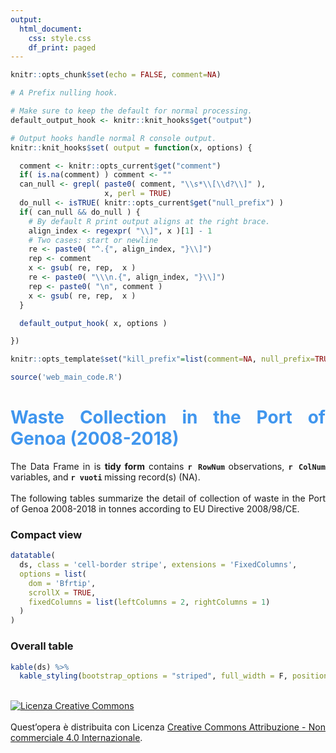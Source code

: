 ```yaml
---
output:
  html_document:
    css: style.css
    df_print: paged
---
```

```r
knitr::opts_chunk$set(echo = FALSE, comment=NA)
```

```r
# A Prefix nulling hook.

# Make sure to keep the default for normal processing.
default_output_hook <- knitr::knit_hooks$get("output")

# Output hooks handle normal R console output.
knitr::knit_hooks$set( output = function(x, options) {

  comment <- knitr::opts_current$get("comment")
  if( is.na(comment) ) comment <- ""
  can_null <- grepl( paste0( comment, "\\s*\\[\\d?\\]" ),
                     x, perl = TRUE)
  do_null <- isTRUE( knitr::opts_current$get("null_prefix") )
  if( can_null && do_null ) {
    # By default R print output aligns at the right brace.
    align_index <- regexpr( "\\]", x )[1] - 1
    # Two cases: start or newline
    re <- paste0( "^.{", align_index, "}\\]")
    rep <- comment
    x <- gsub( re, rep,  x )
    re <- paste0( "\\\n.{", align_index, "}\\]")
    rep <- paste0( "\n", comment )
    x <- gsub( re, rep,  x )
  }

  default_output_hook( x, options )

})

knitr::opts_template$set("kill_prefix"=list(comment=NA, null_prefix=TRUE))
```


```r
source('web_main_code.R')
```
<H1><div style="text-align: justify; font-weight: bold; color: #4096EE">Waste Collection in the Port of Genoa (2008-2018)</div></H1>   

<div style="text-align: justify">
The Data Frame in is <b>tidy form</b> contains <b>`r RowNum` </b>observations, <b>`r ColNum`</b> variables, and <b>`r vuoti` </b>missing record(s) (NA).<br><br>
The following tables summarize the detail of collection of waste in the Port of Genoa 2008-2018 in tonnes according to EU Directive 2008/98/CE.

<H3>Compact view</H3>
```r
datatable(
  ds, class = 'cell-border stripe', extensions = 'FixedColumns',
  options = list(
    dom = 'Bfrtip',
    scrollX = TRUE,
    fixedColumns = list(leftColumns = 2, rightColumns = 1)
  )
)
```
<H3>Overall table</H3>
```r
kable(ds) %>%
  kable_styling(bootstrap_options = "striped", full_width = F, position = "left", fixed_thead = T)
```
  
\
<a rel="license" href="http://creativecommons.org/licenses/by-nc/4.0/"><img alt="Licenza Creative Commons" style="border-width:0" src="https://i.creativecommons.org/l/by-nc/4.0/88x31.png" /></a><br /><br />Quest'opera è distribuita con Licenza <a rel="license" href="http://creativecommons.org/licenses/by-nc/4.0/">Creative Commons Attribuzione - Non commerciale 4.0 Internazionale</a>.